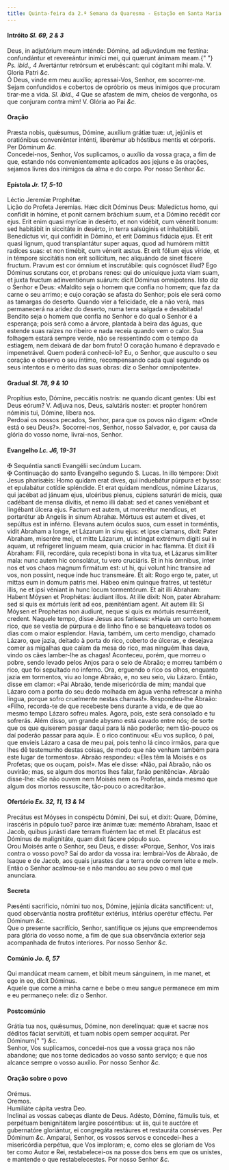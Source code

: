 ```yaml
---
title: Quinta-feira da 2.ª Semana da Quaresma - Estação em Santa Maria além Tibre
---
```


<h4 class="text-center">
  Intróito <em>Sl. 69, 2 & 3</em>
</h4>
<div class="grid grid-cols-2 gap-5">
  <span class="text-justify">
    Deus, in adjutórium meum inténde: Dómine, ad adjuvándum me festína:
    confundántur et revereántur inimíci mei, qui quærunt ánimam meam.{" "}
    <em>Ps. ibid., 4</em> Avertántur retrórsum et erubéscant: qui cógitant mihi
    mala. V. Gloria Patri <em>&c.</em>
  </div>
  <span class="text-justify">
    Ó Deus, vinde em meu auxílio; apressai-Vos, Senhor, em socorrer-me. Sejam
    confundidos e cobertos de opróbrio os meus inimigos que procuram tirar-me a
    vida. <em>Sl. ibid., 4</em> Que se afastem de mim, cheios de vergonha, os
    que conjuram contra mim! V. Glória ao Pai <em>&c.</em>
  </span>
</div>

<h4 class="text-center">Oração</h4>
<div class="grid grid-cols-2 gap-5">
  <span class="text-justify">
    Præsta nobis, quǽsumus, Dómine, auxílium grátiæ tuæ: ut, jejúniis et
    oratiónibus conveniénter inténti, liberémur ab hóstibus mentis et córporis.
    Per Dóminum <em>&c.</em>
  </div>
  <span class="text-justify">
    Concedei-nos, Senhor, Vos suplicamos, o auxílio da vossa graça, a fim de
    que, estando nós convenientemente aplicados aos jejuns e às orações, sejamos
    livres dos inimigos da alma e do corpo. Por nosso Senhor <em>&c.</em>
  </span>
</div>

<h4 class="text-center">
  Epístola <em>Jr. 17, 5-10</em>
</h4>
<div class="grid grid-cols-2 gap-5">
  <span class="text-justify">Léctio Jeremíæ Prophétæ.</div>
  <span class="text-justify">Lição do Profeta Jeremias.</div>
  <span class="text-justify">
    Hæc dicit Dóminus Deus: Maledíctus homo, qui confídit in hómine, et ponit
    carnem bráchium suum, et a Dómino recédit cor ejus. Erit enim quasi myrícæ
    in desérto, et non vidébit, cum vénerit bonum: sed habitábit in siccitáte in
    desérto, in terra salsúginis et inhabitábili. Benedíctus vir, qui confídit
    in Dómino, et erit Dóminus fidúcia ejus. Et erit quasi lignum, quod
    transplantátur super aquas, quod ad humórem mittit radíces suas: et non
    timébit, cum vénerit æstus. Et erit fólium ejus víride, et in témpore
    siccitátis non erit sollícitum, nec aliquándo de sinet fácere fructum.
    Pravum est cor ómnium et inscrutábile: quis cognóscet illud? Ego Dóminus
    scrutans cor, et probans renes: qui do unicuique juxta viam suam, et juxta
    fructum adinventiónum suárum: dicit Dóminus omnípotens.
  </div>
  <span class="text-justify">
    Isto diz o Senhor e Deus: «Maldito seja o homem que confia no homem; que faz
    da carne o seu arrimo; e cujo coração se afasta do Senhor; pois ele será
    como as tamargas do deserto. Quando vier a felicidade, ele a não verá, mas
    permanecerá na aridez do deserto, numa terra salgada e desabitada! Bendito
    seja o homem que confia no Senhor e do qual o Senhor é a esperança; pois
    será como a árvore, plantada à beira das águas, que estende suas raízes no
    ribeiro e nada receia quando vem o calor. Sua folhagem estará sempre verde,
    não se ressentindo com o tempo da estiagem, nem deixará de dar bom fruto! O
    coração humano é depravado e impenetrável. Quem poderá conhecê-lo? Eu, o
    Senhor, que ausculto o seu coração e observo o seu íntimo, recompensando
    cada qual segundo os seus intentos e o mérito das suas obras: diz o Senhor
    omnipotente».
  </span>
</div>

<h4 class="text-center">
  Gradual <em>Sl. 78, 9 & 10</em>
</h4>
<div class="grid grid-cols-2 gap-5">
  <span class="text-justify">
    Propítius esto, Dómine, peccátis nostris: ne quando dicant gentes: Ubi est
    Deus eórum? V. Adjuva nos, Deus, salutáris noster: et propter honórem
    nóminis tui, Dómine, líbera nos.
  </div>
  <span class="text-justify">
    Perdoai os nossos pecados, Senhor, para que os povos não digam: «Onde está o
    seu Deus?». Socorrei-nos, Senhor, nosso Salvador, e, por causa da glória do
    vosso nome, livrai-nos, Senhor.
  </span>
</div>

<h4 class="text-center">
  Evangelho <em>Lc. J6, 19-31</em>
</h4>
<div class="grid grid-cols-2 gap-5">
  <span class="text-justify">
    <span class="text-danger">&#10016;</span> Sequéntia sancti Evangélii
    secúndum Lucam.
  </div>
  <span class="text-justify">
    <span class="text-danger">&#10016;</span> Continuação do santo Evangelho
    segundo S. Lucas.
  </div>
  <span class="text-justify">
    In illo témpore: Dixit Jesus pharisǽis: Homo quidam erat dives, qui
    induebátur púrpura et bysso: et epulabátur cotídie spléndide. Et erat quidam
    mendícus, nómine Lázarus, qui jacébat ad jánuam ejus, ulcéribus plenus,
    cúpiens saturári de micis, quæ cadébant de mensa dívitis, et nemo illi
    dabat: sed et canes veniébant et lingébant úlcera ejus. Factum est autem, ut
    morerétur mendícus, et portarétur ab Angelis in sinum Abrahæ. Mórtuus est
    autem et dives, et sepúltus est in inférno. Elevans autem óculos suos, cum
    esset in torméntis, vidit Abraham a longe, et Lázarum in sinu ejus: et ipse
    clamans, dixit: Pater Abraham, miserére mei, et mitte Lázarum, ut intíngat
    extrémum dígiti sui in aquam, ut refrígeret linguam meam, quia crúcior in
    hac flamma. Et dixit illi Abraham: Fili, recordáre, quia recepísti bona in
    vita tua, et Lázarus simíliter mala: nunc autem hic consolátur, tu vero
    cruciáris. Et in his ómnibus, inter nos et vos chaos magnum firmátum est: ut
    hi, qui volunt hinc transíre ad vos, non possint, neque inde huc transmeáre.
    Et ait: Rogo ergo te, pater, ut mittas eum in domum patris mei. Hábeo enim
    quinque fratres, ut testétur illis, ne et ipsi véniant in hunc locum
    tormentórum. Et ait illi Abraham: Habent Móysen et Prophétas: áudiant illos.
    At ille dixit: Non, pater Abraham: sed si quis ex mórtuis íerit ad eos,
    pæniténtiam agent. Ait autem illi: Si Móysen et Prophétas non áudiunt, neque
    si quis ex mórtuis resurréxerit, credent.
  </div>
  <span class="text-justify">
    Naquele tempo, disse Jesus aos fariseus: «Havia um certo homem rico, que se
    vestia de púrpura e de linho fino e se banqueteava todos os dias com o maior
    esplendor. Havia, também, um certo mendigo, chamado Lázaro, que jazia,
    deitado à porta do rico, coberto de úlceras, e desejava comer as migalhas
    que caíam da mesa do rico, mas ninguém lhas dava, vindo os cães lamber-lhe
    as chagas! Aconteceu, porém, que morreu o pobre, sendo levado pelos Anjos
    para o seio de Abraão; e morreu também o rico, que foi sepultado no inferno.
    Ora, erguendo o rico os olhos, enquanto jazia em tormentos, viu ao longe
    Abraão, e, no seu seio, viu Lázaro. Então, disse em clamor: «Pai Abraão,
    tende misericórdia de mim; mandai que Lázaro com a ponta do seu dedo molhada
    em água venha refrescar a minha língua, porque sofro cruelmente nestas
    chamas!». Respondeu-lhe Abraão: «Filho, recorda-te de que recebeste bens
    durante a vida, e de que ao mesmo tempo Lázaro sofreu males. Agora, pois,
    este será consolado e tu sofrerás. Além disso, um grande abysmo está cavado
    entre nós; de sorte que os que quiserem passar daqui para lá não poderão;
    nem tão-pouco os daí poderão passar para aqui». E o rico continuou: «Eu vos
    suplico, ó pai, que envieis Lázaro a casa de meu pai, pois tenho lá cinco
    irmãos, para que lhes dê testemunho destas coisas, de modo que não venham
    também para este lugar de tormentos». Abraão respondeu: «Eles têm lá Moisés
    e os Profetas; que os ouçam, pois!». Mas ele disse: «Não, pai Abraão, não os
    ouvirão; mas, se algum dos mortos lhes falar, farão penitência». Abraão
    disse-lhe: «Se não ouvem nem Moisés nem os Profetas, ainda mesmo que algum
    dos mortos ressuscite, tão-pouco o acreditarão».
  </span>
</div>

<h4 class="text-center">
  Ofertório <em>Ex. 32, 11, 13 & 14</em>
</h4>
<div class="grid grid-cols-2 gap-5">
  <span class="text-justify">
    Precátus est Móyses in conspéctu Dómini, Dei sui, et dixit: Quare, Dómine,
    irascéris in pópulo tuo? parce iræ ánimæ tuæ: meménto Abraham, Isaac et
    Jacob, quibus jurásti dare terram fluéntem lac et mel. Et placátus est
    Dóminus de malignitáte, quam dixit fácere pópulo suo.
  </div>
  <span class="text-justify">
    Orou Moisés ante o Senhor, seu Deus, e disse: «Porque, Senhor, Vos irais
    contra o vosso povo? Saí do ardor da vossa ira: lembrai-Vos de Abraão, de
    Isaque e de Jacob, aos quais jurastes dar a terra onde correm leite e mel».
    Então o Senhor acalmou-se e não mandou ao seu povo o mal que anunciara.
  </span>
</div>

<h4 class="text-center">Secreta</h4>
<div class="grid grid-cols-2 gap-5">
  <span class="text-justify">
    Pæsénti sacrifício, nómini tuo nos, Dómine, jejúnia dicáta sanctíficent: ut,
    quod observántia nostra profitétur extérius, intérius operétur efféctu. Per
    Dóminum <em>&c.</em>
  </div>
  <span class="text-justify">
    Que o presente sacrifício, Senhor, santifique os jejuns que empreendemos
    para glória do vosso nome, a fim de que sua observância exterior seja
    acompanhada de frutos interiores. Por nosso Senhor <em>&c.</em>
  </span>
</div>

<h4 class="text-center">
  Comúnio <em>Jo. 6, 57</em>
</h4>
<div class="grid grid-cols-2 gap-5">
  <span class="text-justify">
    Qui mandúcat meam carnem, et bibit meum sánguinem, in me manet, et ego in
    eo, dicit Dóminus.
  </div>
  <span class="text-justify">
    Aquele que come a minha carne e bebe o meu sangue permanece em mim e eu
    permaneço nele: diz o Senhor.
  </span>
</div>

<h4 class="text-center">Postcomúnio</h4>
<div class="grid grid-cols-2 gap-5">
  <span class="text-justify">
    Grátia tua nos, quǽsumus, Dómine, non derelínquat: quæ et sacræ nos déditos
    fáciat servitúti, et tuam nobis opem semper acquírat. Per Dóminum{" "}
    <em>&c.</em>
  </div>
  <span class="text-justify">
    Senhor, Vos suplicamos, concedei-nos que a vossa graça nos não abandone; que
    nos torne dedicados ao vosso santo serviço; e que nos alcance sempre o vosso
    auxílio. Por nosso Senhor <em>&c.</em>
  </span>
</div>

<h4 class="text-center">Oração sobre o povo</h4>
<div class="grid grid-cols-2 gap-5">
  <div class="col-6 text-danger text-center"> Orémus.</div>
  <div class="col-6 text-danger text-center"> Oremos.</div>
  <span class="text-justify">Humiliáte cápita vestra Deo.</div>
  <span class="text-justify">
    Inclinai as vossas cabeças diante de Deus.
  </div>
  <span class="text-justify">
    Adésto, Dómine, fámulis tuis, et perpétuam benignitátem largíre poscéntibus:
    ut iis, qui te auctóre et gubernatóre gloriántur, ei congregáta restáures et
    restauráta consérves. Per Dóminum <em>&c.</em>
  </div>
  <span class="text-justify">
    Amparai, Senhor, os vossos servos e concedei-lhes a misericórdia perpétua,
    que Vos imploram; e, como eles se gloriam de Vos ter como Autor e Rei,
    restabelecei-os na posse dos bens em que os unistes, e mantende o que
    restabelecestes. Por nosso Senhor <em>&c.</em>
  </span>
</div>
